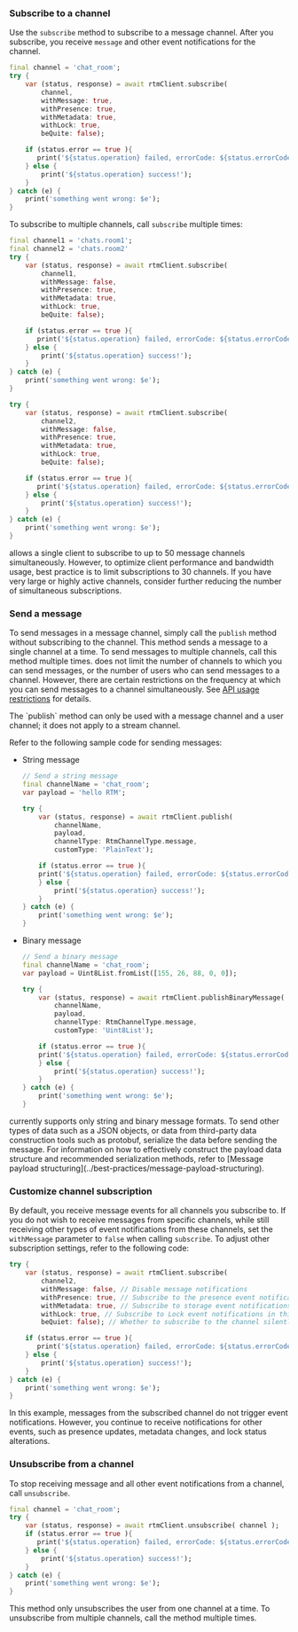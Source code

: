 <PlatformWrapper platform="flutter">

### Subscribe to a channel

Use the `subscribe` method to subscribe to a message channel. After you subscribe, you receive `message` and other event notifications for the channel.

```dart
final channel = 'chat_room';
try {
    var (status, response) = await rtmClient.subscribe(
        channel,
        withMessage: true,
        withPresence: true,
        withMetadata: true,
        withLock: true,
        beQuite: false);

    if (status.error == true ){
       print('${status.operation} failed, errorCode: ${status.errorCode}, due to ${status.reason}');
    } else {
        print('${status.operation} success!');
    }
} catch (e) {
    print('something went wrong: $e');
}
```

To subscribe to multiple channels, call `subscribe` multiple times:

```dart
final channel1 = 'chats.room1';
final channel2 = 'chats.room2'
try {
    var (status, response) = await rtmClient.subscribe(
        channel1,
        withMessage: false,
        withPresence: true,
        withMetadata: true,
        withLock: true,
        beQuite: false);

    if (status.error == true ){
       print('${status.operation} failed, errorCode: ${status.errorCode}, due to ${status.reason}');
    } else {
        print('${status.operation} success!');
    }
} catch (e) {
    print('something went wrong: $e');
}

try {
    var (status, response) = await rtmClient.subscribe(
        channel2,
        withMessage: false,
        withPresence: true,
        withMetadata: true,
        withLock: true,
        beQuite: false);

    if (status.error == true ){
       print('${status.operation} failed, errorCode: ${status.errorCode}, due to ${status.reason}');
    } else {
        print('${status.operation} success!');
    }
} catch (e) {
    print('something went wrong: $e');
}
```

<Admonition type="info">
<Vg k="SIG" /> allows a single client to subscribe to up to 50 message channels simultaneously. However, to optimize client performance and bandwidth usage, best practice is to limit subscriptions to 30 channels. If you have very large or highly active channels, consider further reducing the number of simultaneous subscriptions.
</Admonition>

### Send a message

To send messages in a message channel, simply call the `publish` method without subscribing to the channel. This method sends a message to a single channel at a time. To send messages to multiple channels, call this method multiple times. <Vg k="MESS_SDK" /> does not limit the number of channels to which you can send messages, or the number of users who can send messages to a channel. However, there are certain restrictions on the frequency at which you can send messages to a channel simultaneously. See [API usage restrictions](../reference/limitations) for details.

<Admonition type="info" title="Info">
The `publish` method can only be used with a message channel and a user channel; it does not apply to a stream channel.
</Admonition>

Refer to the following sample code for sending messages:

* String message

    ```dart
    // Send a string message
    final channelName = 'chat_room';
    var payload = 'hello RTM';

    try {
        var (status, response) = await rtmClient.publish(
            channelName,
            payload,
            channelType: RtmChannelType.message,
            customType: 'PlainText');

        if (status.error == true ){
        print('${status.operation} failed, errorCode: ${status.errorCode}, due to ${status.reason}');
        } else {
            print('${status.operation} success!');
        }
    } catch (e) {
        print('something went wrong: $e');
    }
    ```

* Binary message

    ```dart
    // Send a binary message
    final channelName = 'chat_room';
    var payload = Uint8List.fromList([155, 26, 88, 0, 0]);

    try {
        var (status, response) = await rtmClient.publishBinaryMessage(
            channelName,
            payload,
            channelType: RtmChannelType.message,
            customType: 'Uint8List');

        if (status.error == true ){
        print('${status.operation} failed, errorCode: ${status.errorCode}, due to ${status.reason}');
        } else {
            print('${status.operation} success!');
        }
    } catch (e) {
        print('something went wrong: $e');
    }
    ```

<Admonition type="info">
<Vg k="SIG" /> currently supports only string and binary message formats. To send other types of data such as a JSON objects, or data from third-party data construction tools such as protobuf, serialize the data before sending the message. For information on how to effectively construct the payload data structure and recommended serialization methods, refer to [Message payload structuring](../best-practices/message-payload-structuring).
</Admonition>

### Customize channel subscription

By default, you receive message events for all channels you subscribe to. If you do not wish to receive messages from specific channels, while still receiving other types of event notifications from these channels, set the `withMessage` parameter to `false` when calling `subscribe`. To adjust other subscription settings, refer to the following code:

```dart
try {
    var (status, response) = await rtmClient.subscribe(
        channel2,
        withMessage: false, // Disable message notifications
        withPresence: true, // Subscribe to the presence event notifications
        withMetadata: true, // Subscribe to storage event notifications
        withLock: true, // Subscribe to Lock event notifications in this channel
        beQuiet: false); // Whether to subscribe to the channel silently

    if (status.error == true ){
       print('${status.operation} failed, errorCode: ${status.errorCode}, due to ${status.reason}');
    } else {
        print('${status.operation} success!');
    }
} catch (e) {
    print('something went wrong: $e');
}
```

In this example, messages from the subscribed channel do not trigger event notifications. However, you continue to receive notifications for other events, such as presence updates, metadata changes, and lock status alterations.

### Unsubscribe from a channel

To stop receiving message and all other event notifications from a channel, call `unsubscribe`.

```dart
final channel = 'chat_room';
try {
    var (status, response) = await rtmClient.unsubscribe( channel );
    if (status.error == true ){
       print('${status.operation} failed, errorCode: ${status.errorCode}, due to ${status.reason}');
    } else {
        print('${status.operation} success!');
    }
} catch (e) {
    print('something went wrong: $e');
}
```

This method only unsubscribes the user from one channel at a time. To unsubscribe from multiple channels, call the method multiple times.

</PlatformWrapper>
